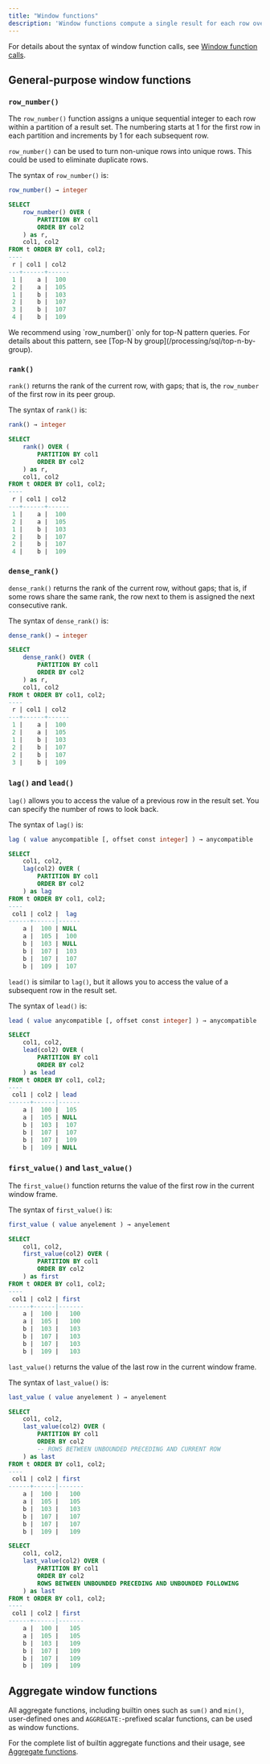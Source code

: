 ```yaml
---
title: "Window functions"
description: 'Window functions compute a single result for each row over a set of rows that are related to the current row (the "window").'
---
```


For details about the syntax of window function calls, see [Window function calls](/sql/query-syntax/value-exp#window-function-calls).

## General-purpose window functions

### `row_number()`

The `row_number()` function assigns a unique sequential integer to each row within a partition of a result set. The numbering starts at 1 for the first row in each partition and increments by 1 for each subsequent row.

`row_number()` can be used to turn non-unique rows into unique rows. This could be used to eliminate duplicate rows.

The syntax of `row_number()` is:

```sql
row_number() → integer
```

```sql Example
SELECT
    row_number() OVER (
        PARTITION BY col1
        ORDER BY col2
    ) as r,
    col1, col2
FROM t ORDER BY col1, col2;
----
 r | col1 | col2
---+------+------
 1 |    a |  100
 2 |    a |  105
 1 |    b |  103
 2 |    b |  107
 3 |    b |  107
 4 |    b |  109
```

<Note>
We recommend using `row_number()` only for top-N pattern queries. For details about this pattern, see [Top-N by group](/processing/sql/top-n-by-group).
</Note>

### `rank()`

`rank()` returns the rank of the current row, with gaps; that is, the `row_number` of the first row in its peer group.

The syntax of `rank()` is:

```sql
rank() → integer
```

```sql Example
SELECT
    rank() OVER (
        PARTITION BY col1
        ORDER BY col2
    ) as r,
    col1, col2
FROM t ORDER BY col1, col2;
----
 r | col1 | col2
---+------+------
 1 |    a |  100
 2 |    a |  105
 1 |    b |  103
 2 |    b |  107
 2 |    b |  107
 4 |    b |  109
```

### `dense_rank()`

`dense_rank()` returns the rank of the current row, without gaps; that is, if some rows share the same rank, the row next to them is assigned the next consecutive rank.

The syntax of `dense_rank()` is:

```sql
dense_rank() → integer
```

```sql Example
SELECT
    dense_rank() OVER (
        PARTITION BY col1
        ORDER BY col2
    ) as r,
    col1, col2
FROM t ORDER BY col1, col2;
----
 r | col1 | col2
---+------+------
 1 |    a |  100
 2 |    a |  105
 1 |    b |  103
 2 |    b |  107
 2 |    b |  107
 3 |    b |  109
```

### `lag()` and `lead()`

`lag()` allows you to access the value of a previous row in the result set. You can specify the number of rows to look back.

The syntax of `lag()` is:

```sql
lag ( value anycompatible [, offset const integer] ) → anycompatible
```

```sql Example
SELECT
    col1, col2,
    lag(col2) OVER (
        PARTITION BY col1
        ORDER BY col2
    ) as lag
FROM t ORDER BY col1, col2;
----
 col1 | col2 |  lag
------+------|------
    a |  100 | NULL
    a |  105 |  100
    b |  103 | NULL
    b |  107 |  103
    b |  107 |  107
    b |  109 |  107
```

`lead()` is similar to `lag()`, but it allows you to access the value of a subsequent row in the result set.

The syntax of `lead()` is:

```sql
lead ( value anycompatible [, offset const integer] ) → anycompatible
```

```sql Example
SELECT
    col1, col2,
    lead(col2) OVER (
        PARTITION BY col1
        ORDER BY col2
    ) as lead
FROM t ORDER BY col1, col2;
----
 col1 | col2 | lead
------+------|------
    a |  100 |  105
    a |  105 | NULL
    b |  103 |  107
    b |  107 |  107
    b |  107 |  109
    b |  109 | NULL
```

### `first_value()` and `last_value()`

The `first_value()` function returns the value of the first row in the current window frame.

The syntax of `first_value()` is:

```sql
first_value ( value anyelement ) → anyelement
```

```sql Example
SELECT
    col1, col2,
    first_value(col2) OVER (
        PARTITION BY col1
        ORDER BY col2
    ) as first
FROM t ORDER BY col1, col2;
----
 col1 | col2 | first
------+------|-------
    a |  100 |   100
    a |  105 |   100
    b |  103 |   103
    b |  107 |   103
    b |  107 |   103
    b |  109 |   103
```

`last_value()` returns the value of the last row in the current window frame.

The syntax of `last_value()` is:

```sql
last_value ( value anyelement ) → anyelement
```

```sql Example
SELECT
    col1, col2,
    last_value(col2) OVER (
        PARTITION BY col1
        ORDER BY col2
        -- ROWS BETWEEN UNBOUNDED PRECEDING AND CURRENT ROW
    ) as last
FROM t ORDER BY col1, col2;
----
 col1 | col2 | first
------+------|-------
    a |  100 |   100
    a |  105 |   105
    b |  103 |   103
    b |  107 |   107
    b |  107 |   107
    b |  109 |   109
```

```sql Example
SELECT
    col1, col2,
    last_value(col2) OVER (
        PARTITION BY col1
        ORDER BY col2
        ROWS BETWEEN UNBOUNDED PRECEDING AND UNBOUNDED FOLLOWING
    ) as last
FROM t ORDER BY col1, col2;
----
 col1 | col2 | first
------+------|-------
    a |  100 |   105
    a |  105 |   105
    b |  103 |   109
    b |  107 |   109
    b |  107 |   109
    b |  109 |   109
```

## Aggregate window functions

All aggregate functions, including builtin ones such as `sum()` and `min()`, user-defined ones and `AGGREGATE:`-prefixed scalar functions, can be used as window functions.

For the complete list of builtin aggregate functions and their usage, see [Aggregate functions](/sql/functions/aggregate).
